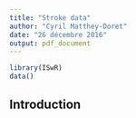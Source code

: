 ```yaml
---
title: "Stroke data"
author: "Cyril Matthey-Doret"
date: "26 décembre 2016"
output: pdf_document
---
```


```r
library(ISwR)
data()
```

## Introduction

